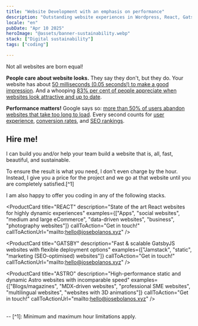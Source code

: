 ```yaml
---
title: "Website Development with an emphasis on performance"
description: "Outstanding website experiences in Wordpress, React, GatsbyJS, or AstroJS"
locale: "en"
pubDate: "Apr 10 2025"
heroImage: "@assets/banner-sustainability.webp"
stack: ["Digital sustainability"]
tags: ["coding"]

---
```



Not all websites are born equal! 

**People care about website looks.** They say they don't, but they do. Your website has about [50 milliseconds (0.05 seconds!) to make a good impression](https://www.tandfonline.com/doi/abs/10.1080/01449290500330448). And a whooping [83% per cent of people appreciate when websites look attractive and up to date](https://clutch.co/resources/top-6-website-features-people-value#people-want-to-limit-their-time-online-which-requires-more-engaging-websites).

**Performance matters!** Google says so: [more than 50% of users abandon websites that take too long to load](https://www.thinkwithgoogle.com/consumer-insights/consumer-trends/mobile-site-load-time-statistics/). Every second counts for [user experience](https://unbounce.com/page-speed-report/), [conversion rates](https://www.cloudflare.com/learning/performance/more/website-performance-conversion-rates/), and [SEO rankings](https://www.edgeoftheweb.co.uk/blog/importance-of-page-speed).

## Hire me!
I can build you and/or help your team build a website that is, all, fast, beautiful, and sustainable.

To ensure the result is what you need, I don't even charge by the hour. Instead, I give you a price for the project and we go at that website until you are completely satisfied.[^1]

I am also happy to offer you coding in any of the following stacks.

<div class="flex flex-row items-center gap-4 my-10 mx-5">
  <ProductCard 
    title="WORDPRESS"
    description="Optimised WordPress sites with a familiar interface and painless blogging"
    examples={["Personal sites", "blogs", "magazines", "small business", "small eCommerce"]}
    callToAction="Get in touch!"
    callToActionUrl="mailto:hello@josebolanos.xyz" />

  <ProductCard 
    title="REACT"
    description="State of the art React websites for highly dynamic experiences"
    examples={["Apps", "social websites", "medium and large eCommerce", "data-driven websites", "business", "photography websites"]}
    callToAction="Get in touch!"
    callToActionUrl="mailto:hello@josebolanos.xyz" />

  <ProductCard 
    title="GATSBY"
    description="Fast & scalable GatsbyJS websites with flexible deployment options"
    examples={["Jamstack", "static", "marketing (SEO-optimised) websites"]}
    callToAction="Get in touch!"
    callToActionUrl="mailto:hello@josebolanos.xyz" />

  <ProductCard 
    title="ASTRO"
    description="High-performance static and dynamic Astro websites with incomparable speed"
    examples={["Blogs/magazines", "MDX-driven websites", "professional SME websites", "multilingual websites", "websites with 3D animations"]}
    callToAction="Get in touch!"
    callToActionUrl="mailto:hello@josebolanos.xyz" />
</div>

<br />
--
[^1]: Minimum and maximum hour limitations apply.